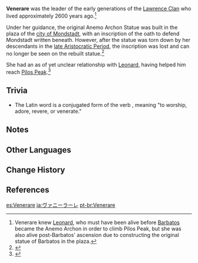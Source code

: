 {{Character Infobox
|type             = Mentioned
|deceased         = Past
|name             = Venerare
|region           = Mondstadt
|affiliation      = Lawrence Clan
|ancestry         = Lawrence Clan
|relative         = Lord Lawrence
|relativeNote     = descendant
|relative2        = Barca Lawrence
|relativeNote2    = descendant
|relative3        = Kreuzlied
|relativeNote3    = descendant
|relative4        = Eula
|relativeNote4    = descendant
|relative5        = Schubert
|relativeNote5    = descendant
}}
'''Venerare''' was the leader of the early generations of the [[Lawrence Clan]] who lived approximately 2600 years ago.<ref group="Note">Venerare knew [[Leonard]], who must have been alive before [[Barbatos]] became the Anemo Archon in order to climb Pilos Peak, but she was also alive post-Barbatos' ascension due to constructing the original statue of Barbatos in the plaza.</ref>

Under her guidance, the original Anemo Archon Statue was built in the plaza of the [[city of Mondstadt]], with an inscription of the oath to defend Mondstadt written beneath. However, after the statue was torn down by her descendants in the [[Timeline#Late Aristocratic Period (1600–1000 years ago)|late Aristocratic Period]], the inscription was lost and can no longer be seen on the rebuilt statue.<ref>{{Ref/Weapon|Royal Grimoire}}</ref>

She had an as of yet unclear relationship with [[Leonard]], having helped him reach [[Pilos Peak]].<ref>{{Ref/Book|Of Mountains and Seas}}</ref>

==Trivia==
* The Latin word ''{{wt|venerare||Latin}}'' is a conjugated form of the verb ''{{wt|veneror||Latin}}'', meaning "to worship, adore, revere, or venerate."

==Notes==
{{Reflist|note=1}}

==Other Languages==
{{Other Languages|default_hidden=1
|en      = Venerare
|zhs     = 梵尼拉睿
|zhs_rm  = Fànnílāruì
|zht     = 梵尼拉睿
|zht_rm  = Fànnílāruì
|ja      = ヴァニーラーレ
|ja_rm   = Vaniiraare
|ko      = 베네라리
|es      = Venerare
|fr      = Venerare
|ru      = Венераре
|th      = Venerare
|vi      = Venerare
|de      = Venerare
|id      = Venerare
|pt      = Venerare
|tr      = Venerare
|it      = Venerare
}}

==Change History==
{{Change History|introduced=1.0}}

==References==
{{Reflist}}

[[es:Venerare]]
[[ja:ヴァニーラーレ]]
[[pt-br:Venerare]]